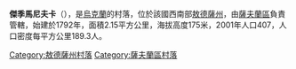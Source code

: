 {{coord|48|4|2|N|29|59|40|E|scale:30000|display=title}}

'''傑季馬尼夫卡'''（{{lang-uk|Гетьманівка}}），是[[烏克蘭|烏克蘭]]的村落，位於該國西南部[[敖德薩州|敖德薩州]]，由[[薩夫蘭區|薩夫蘭區]]負責管轄，始建於1792年，面積2.15平方公里，海拔高度175米，2001年人口407，人口密度每平方公里189.3人。

{{DEFAULTSORT:Гетьманівка}}
[[Category:敖德薩州村落|Category:敖德薩州村落]]
[[Category:薩夫蘭區村落|Category:薩夫蘭區村落]]


{{Odessa-geo-stub}}